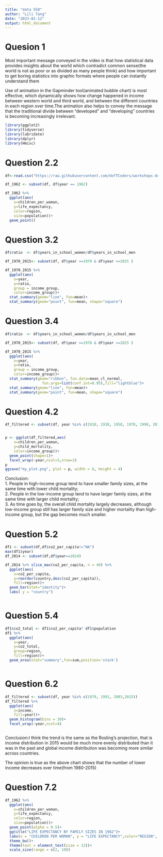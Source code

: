 ```yaml
---
title: "data 550"
author: "Lili Tang"
date: "2023-01-12"
output: html_document
---
```


# Quesion 1

Most important message conveyed in the video is that how statistical data provides insights about the world which contradict common sense(the world is not as poor or as divided as many people think) and how important to get boring statistics into graphic formats where people can instantly understand them

Use of animation in the Gapminder tool(animated bubble chart) is most effective, which dynamically shows how change happened in income between western world and third world, and between the different countries in each region over time.The animation also helps to convey the message that the traditional divide between "developed" and "developing" countries is becoming increasingly irrelevant.


```r
library(ggplot2)
library(tidyverse)
library(lubridate)
library(dplyr)
library(Hmisc)
```

# Question 2.2
```r

df<-read.csv("https://raw.githubusercontent.com/UofTCoders/workshops-dc-py/master/data/processed/world-data-gapminder.csv")

df_1962 <- subset(df, df$year == 1962)

df_1962 %>% 
  ggplot(aes(
    x=children_per_woman,
    y=life_expectancy,
    color=region,
    size=population))+
  geom_point()
```

# Question 3.2
```r

df$ratio  <- df$years_in_school_women/df$years_in_school_men

df_1970_2015<- subset(df, df$year >=1970 & df$year <=2015 )

df_1970_2015 %>% 
  ggplot(aes(
    x=year,
    y=ratio,
    group = income_group,
    color=income_group))+
  stat_summary(geom="line", fun=mean)+
  stat_summary(geom="point", fun=mean, shape="square")


```

# Question 3.4
```r

df$ratio  <- df$years_in_school_women/df$years_in_school_men

df_1970_2015<- subset(df, df$year >=1970 & df$year <=2015 )

df_1970_2015 %>% 
  ggplot(aes(
    x=year,
    y=ratio,
    group = income_group,
    color=income_group))+
  stat_summary(geom="ribbon", fun.data=mean_cl_normal, 
                 fun.args=list(conf.int=0.95),fill="lightblue")+
  stat_summary(geom="line", fun=mean)+
  stat_summary(geom="point", fun=mean, shape="square")


```


# Question 4.2
```r

df_filtered <- subset(df, year %in% c(1918, 1938, 1958, 1978, 1998, 2018) & child_mortality!="NA")


p <- ggplot(df_filtered,aes(
    x=children_per_woman,
    y=child_mortality,
    color=income_group))+
  geom_point(shape=1)+
  facet_wrap(~year,ncol=3,nrow=2)
p
ggsave("my_plot.png", plot = p, width = 6, height = 4)


```
Conclusion:         
1. People in high-income group tend to have smaller family sizes, at the same time with lower child mortality;    
2. People in the low-income group tend to have larger family sizes, at the same time with larger child mortality;  
3. As time goes by, the overall child mortality largely decreases, although low-income group still has larger family size and higher mortality than high-income group, but the gap becomes much smaller.

# Question 5.2
```r

df1 <- subset(df,df$co2_per_capita!="NA")
max(df1$year)
df_2014 <- subset(df,df$year==2014)

df_2014 %>% slice_max(co2_per_capita, n = 40) %>%
  ggplot(aes(
    x=co2_per_capita,
    y=reorder(country,desc(co2_per_capita)),
    fill=region))+
  geom_bar(stat="identity")+
  labs( y = "country")



```


# Question 5.4
```r

df1$co2_total <- df1$co2_per_capita* df1$population
df1 %>% 
  ggplot(aes(
    x=year,
    y=co2_total,
    group=region,
    fill=region))+
  geom_area(stat="summary",fun=sum,position='stack')



```



# Question 6.2
```r

df_filtered <- subset(df, year %in% c(1979, 1991, 2003,2015))
df_filtered %>% 
  ggplot(aes(
    x=income,
    fill=year))+
  geom_histogram(bins = 30)+
  facet_wrap(~year,ncol=4)
 

```

Conclusion:I think the trend is the same as the Rosling's projection, that is income distribution in 2015 would be much more evenly distributed than it was in the past and global income distribution was becoming more similar across countries. 

The opinion is true as the above chart shows that the number of lower income decreases over time(from 1980-2015)

# Question 7.2
```r

df_1962 %>% 
  ggplot(aes(
    x=children_per_woman,
    y=life_expectancy,
    color=region,
    size=population))+
  geom_point(alpha = 0.5)+
  ggtitle("LIFE EXPECTANCY BY FAMILY SIZES IN 1962")+
  labs(x = "CHILDREN PER WOMAN", y = "LIFE EXPECTANCY",color="REGION", size="POPULATION")+
  theme_bw()+
  theme(text = element_text(size = 12))+
  scale_size(range = c(2, 10))

```